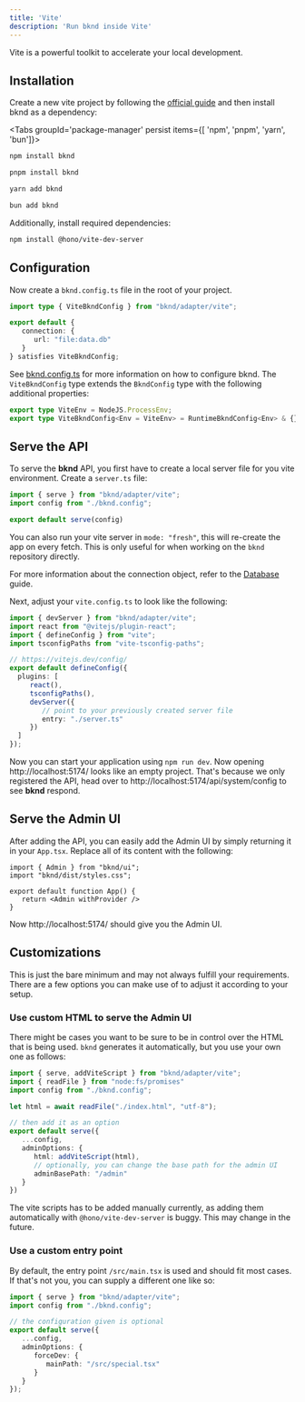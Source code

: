 ```yaml
---
title: 'Vite'
description: 'Run bknd inside Vite'
---
```


Vite is a powerful toolkit to accelerate your local development.

## Installation

Create a new vite project by following the [official guide](https://vite.dev/guide/#scaffolding-your-first-vite-project)
and then install bknd as a dependency:

<Tabs groupId='package-manager' persist items={[ 'npm', 'pnpm', 'yarn', 'bun']}>

```bash tab="npm"
npm install bknd
```

```bash tab="pnpm"
pnpm install bknd
```

```bash tab="yarn"
yarn add bknd
```

```bash tab="bun"
bun add bknd
```

</Tabs>


Additionally, install required dependencies:

```bash
npm install @hono/vite-dev-server
```

## Configuration

Now create a `bknd.config.ts` file in the root of your project.

```typescript title="bknd.config.ts"
import type { ViteBkndConfig } from "bknd/adapter/vite";

export default {
   connection: {
      url: "file:data.db"
   }
} satisfies ViteBkndConfig;
```

See [bknd.config.ts](/extending/config) for more information on how to configure bknd.
The `ViteBkndConfig` type extends the `BkndConfig` type with the following additional properties:

```typescript
export type ViteEnv = NodeJS.ProcessEnv;
export type ViteBkndConfig<Env = ViteEnv> = RuntimeBkndConfig<Env> & {};
```

## Serve the API

To serve the **bknd** API, you first have to create a local server file for you vite environment.
Create a `server.ts` file:

```typescript title="server.ts"
import { serve } from "bknd/adapter/vite";
import config from "./bknd.config";

export default serve(config)
```

You can also run your vite server in `mode: "fresh"`, this will re-create the app on every fetch.
This is only useful for when working on the `bknd` repository directly.

For more information about the connection object, refer to the [Database](/usage/database) guide.

Next, adjust your `vite.config.ts` to look like the following:

```ts title="vite.config.ts"
import { devServer } from "bknd/adapter/vite";
import react from "@vitejs/plugin-react";
import { defineConfig } from "vite";
import tsconfigPaths from "vite-tsconfig-paths";

// https://vitejs.dev/config/
export default defineConfig({
  plugins: [
     react(),
     tsconfigPaths(),
     devServer({
        // point to your previously created server file
        entry: "./server.ts"
     })
  ]
});
```

Now you can start your application using `npm run dev`. Now opening http://localhost:5174/
looks like an empty project. That's because we only registered the API, head over to
http://localhost:5174/api/system/config to see **bknd** respond.

## Serve the Admin UI

After adding the API, you can easily add the Admin UI by simply returning it in your `App.tsx`.
Replace all of its content with the following:

```tsx title="App.tsx"
import { Admin } from "bknd/ui";
import "bknd/dist/styles.css";

export default function App() {
   return <Admin withProvider />
}
```

Now http://localhost:5174/ should give you the Admin UI.

## Customizations

This is just the bare minimum and may not always fulfill your requirements. There are a few
options you can make use of to adjust it according to your setup.

### Use custom HTML to serve the Admin UI

There might be cases you want to be sure to be in control over the HTML that is being used.
`bknd` generates it automatically, but you use your own one as follows:

```typescript title="server.ts"
import { serve, addViteScript } from "bknd/adapter/vite";
import { readFile } from "node:fs/promises"
import config from "./bknd.config";

let html = await readFile("./index.html", "utf-8");

// then add it as an option
export default serve({
   ...config,
   adminOptions: {
      html: addViteScript(html),
      // optionally, you can change the base path for the admin UI
      adminBasePath: "/admin"
   }
})
```

The vite scripts has to be added manually currently, as adding them automatically with
`@hono/vite-dev-server` is buggy. This may change in the future.

### Use a custom entry point

By default, the entry point `/src/main.tsx` is used and should fit most cases. If that's not you,
you can supply a different one like so:

```typescript title="server.ts"
import { serve } from "bknd/adapter/vite";
import config from "./bknd.config";

// the configuration given is optional
export default serve({
   ...config,
   adminOptions: {
      forceDev: {
         mainPath: "/src/special.tsx"
      }
   }
});
```

